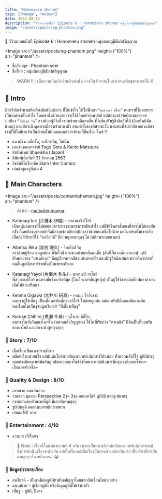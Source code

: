 ```yaml
---
title: "Honomieru shonen"
tags: ["Manga", "Anime"]
date: 2022-08-12
description: "รีวิวแบบขอไปที Episode 6 : Honomieru shonen หนุ่มน้อยผู้มีสัมผัสวิญญาณ"
image: "/assets/posts/og-phantom.png"
---
```


📑 รีวิวแบบขอไปที Episode 6 : Honomieru shonen หนุ่มน้อยผู้มีสัมผัสวิญญาณ

<Image
  src="/assets/posts/og-phantom.png"
  height={"100%"}
  alt="phantom"
/>

<Space h="sm" />

- ชื่ออังกฤษ : Phantom seer
- ชื่อไทย : หนุ่มน้อยผู้มีสัมผัสวิญญาณ

<Space h="xs" />

> WARN ‼️ : เพื่อความบันเทิงส่วนตัวเท่านั้น ควรปั่นจักรยานในการอ่านเพื่อสุขภาพขาที่ดี ✌️

<Space h="sm" />

## 📌 Intro

มีคำร่ำลือว่าหากเกิดเรื่องลึกลับแปลกๆ ที่ไม่เข้าใจ ให้ไปพึ่งเขา `“คาตานางิ อิโอริ”` คนทรงที่ไม่อยากจะเป็นคนทรงสักเท่าไร
โดยเขาตั้งเป้าหมายว่าจะใช้ชีวิตอย่างคนปกติ แต่ต้องมากำจัดผีสางและคอยปกป้อง `“ไอสึเบะ ริคุ”` สาวน้อยผู้มีจิตใจชอบช่วยเหลือคนอื่น
ที่มีเซ้นส์รับรู้สิ่งลึกลับได้ (คือเห็นผีนั่นแหละ) และมักจะดึงดูดพวกผีสางเข้ามาหาตัว ตามคำสั่งของพี่สาวซะงั้น
แต่แทนที่จะปกป้องอย่างเดียว เขาก็ใช้ไอสึเบะจังเป็นตัวล่อให้ผีออกมาแล้วกำจัดซะก็สิ้นเรื่อง ไนซ์ !!

- แนวมังงะ แอ็กชั่น, ระทึกขวัญ, โชเน็น
- ผลงานของอาจารย์ Togo Goto & Kento Matsuura
- สำนักพิมพ์ Shueisha (Japan)
- ตีพิมพ์เมื่อวันที่ 31 สิงหาคม 2563
- ลิขสิทธิ์ในไทยคือ Siam Inter Comics
- เล่มล่าสุดอยู่ที่เล่ม 4

<Space h="sm" />

## 📌 Main Characters

<Image
  src="/assets/posts/content/phantom.jpg"
  height={"100%"}
  alt="phantom"
/>

> Artist : [matsukenmanga](https://twitter.com/matsukenmanga)

<Space h="xs" />

- Katanagi Iori (片儺木 伊織) - คาตานางิ อิโอริ  
  เด็กหนุ่มคนทรงที่ไม่ค่อยอยากจะทรงงานทรงการสักเท่าไร แต่ก็ขัดขืนคำสั่งของพี่สาวไม่ได้เลยสักครั้ง
  ก็เลยต้องมาคอยกำจัดผีสางพร้อมกับปกป้องสาวน้อยคนหนึ่งไปด้วย แต่ถึงอย่างนั้นเขากลับเป็นถึงอัจริยะที่ใช้ “องเงียวคิ” ที่ควบคุมยากสุดๆ ได้ (สกิลพระเอกแหละ)

- Aibetsu Riku (哀別 理久) - ไอเบ็ตสึ ริคุ  
  สาวน้อยผู้รักความถูกต้อง มีจิตใจดี และชอบช่วยเหลือคนอื่น (อันนี้ก็นางเอ๊กนางเอก) แต่มีลักษณะของ “มาเนคิเทะ” คือผู้เรียกพวกผีสางเข้ามาหาตัว
  และมักรู้สึกผิดเสมอเพราะคิดว่าการที่คนอื่นถูกผีสางทำร้ายนั้นเป็นเพราะตัวเอง

- Katanagi Yayoi (片儺木 弥生) - คาตานางิ ยาโยอิ  
  พี่สาวของอิโอริ คนทรงที่แข็งแกร่งที่สุด (โกะโจเวอร์ชั่นผู้หญิง) เป็นผู้ใช้วิชาระดับท็อปคลาส และเต็มไปด้วยปริศนา

- Kenma Oigawa (大井川 研真) - เคนมะ โออิงาวะ  
  คนทรงผู้ใช้เท็นงู เป็นเพื่อนสมัยเด็กของอิโอริ ไม่ค่อยถูกกัน แต่ยอมรับฝีมือของกันและกัน หลงใหลในเท็นงูจนถูกเรียกว่า “พี่เลี้ยงเท็นงู”

- Kurose Chihiro (黒瀬 千尋) - คุโรเสะ ชิฮิโระ  
  คนทรงในสังกัดของโคเรไค (สมาคมสื่อวิญญาณ) ใช้ไฟที่เรียกว่า “ศรเพลิง” ฝีมือเป็นที่ยอมรับของยาโยอิ และมักจะบ้าผู้หญิงสุดๆ

<Space h="sm" />

### 📝 Story : 7/10

- เนื้อเรื่องเป็นแนวปราบผีสาง
- พล็อตเรื่องน่าสนใจ แต่มันดันไปคล้ายกับมหาเวทย์ผนึกมารไปหน่อย ทั้งพวกพลังที่ใช้ ภูติผีต่างๆ
- ทุกอย่างดีหมด แต่มันดันถูกปล่อยออกมาในช่วงที่มหาเวทย์ผนึกมารพีคสุดๆ เสียดายโวยยย เสียดายจริงจริ๊ง~

### 📝 Quality & Design : 8/10

- ภาพสวย ลายเส้นสวย
- วาดฉาก มุมมอง Perspective 2จุด 3จุด ออกมาได้ดี ดูมีมิติ และดูเท่มากๆ
- การออกแบบตัวละครก็ดูดี มีเอกลักษณ์สุดๆ
- รูปเล่มดูดี ออกแบบภาพปกสวยมาก
- เล่มละ 90 บาท

### 📝 Entertainment : 4/10

- ความกาวก็เรื่อยๆ

<Space h="sm" />

> 📝 Note : เรื่องนี้โดนตัดจบเล่มที่ 4 ครับ เพราะเป็นแนวเดียวกันกับมหาเวทย์ผนึกมารพอดี ถึงการดำเนินเรื่องจะต่างกัน แต่เนื้อเรื่องและธีมเรื่องมันค่อนข้างคล้ายกันมาก 
> เป็นเรื่องที่น่าเสียดายสุดๆ เรื่องหนึ่งเลย~ 😭

<Space h="sm" />

### 📝 ข้อมูลประกอบเรื่อง

- องเงียวคิ - เป็นเหมือนภูติผีทำพันธสัญญาโดยแลกกับเขื่อนไขบางอย่าง
- มาเนคิเทะ - ผู้เรียกภูติผี หรือดึงดูดภูติผีให้เข้าหาตัว
- เท็นงู - ภูติผี, ปีศาจ 

<Space h="sm" />
